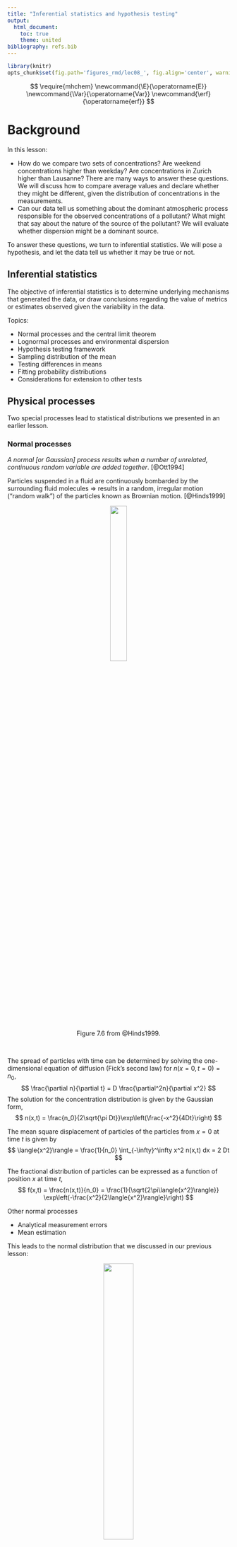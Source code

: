 ```yaml
---
title: "Inferential statistics and hypothesis testing"
output:
  html_document:
    toc: true
    theme: united
bibliography: refs.bib
---
```


```r
library(knitr)
opts_chunk$set(fig.path='figures_rmd/lec08_', fig.align='center', warning=FALSE, message=FALSE)
```

$$
\require{mhchem}
\newcommand{\E}{\operatorname{E}}
\newcommand{\Var}{\operatorname{Var}}
\newcommand{\erf}{\operatorname{erf}}
$$

# Background

In this lesson:

* How do we compare two sets of concentrations? Are weekend concentrations higher than weekday? Are concentrations in Zurich higher than Lausanne? There are many ways to answer these questions. We will discuss how to compare average values and declare whether they might be different, given the distribution of concentrations in the measurements.
* Can our data tell us something about the dominant atmospheric process responsible for the observed concentrations of a pollutant? What might that say about the nature of the source of the pollutant? We will evaluate whether dispersion might be a dominant source.

To answer these questions, we turn to inferential statistics. We will pose a hypothesis, and let the data tell us whether it may be true or not.

## Inferential statistics

The objective of inferential statistics is to determine underlying mechanisms that generated the data, or draw conclusions regarding the value of metrics or estimates observed given the variability in the data.

Topics:

* Normal processes and the central limit theorem
* Lognormal processes and environmental dispersion
* Hypothesis testing framework
* Sampling distribution of the mean
* Testing differences in means
* Fitting probability distributions
* Considerations for extension to other tests

## Physical processes

Two special processes lead to statistical distributions we presented in an earlier lesson.

### Normal processes

*A normal [or Gaussian] process results when a number of unrelated, continuous random variable are added together*. [@Ott1994]


Particles suspended in a fluid are continuously bombarded by the surrounding fluid molecules $\Rightarrow$ results in a random, irregular motion ("random walk") of the particles known as Brownian motion. [@Hinds1999]

<center>
<figure>
<img src="./figures/Hinds_Fig_7-6_r.png" width="30%">
</figure>
<figcaption>
<!-- <div align="right">Figure 7.6 from @Hinds1999</div> -->
Figure 7.6 from @Hinds1999.
</figcaption>
</center>
<br>

The spread of particles with time can be determined by solving the one-dimensional equation of diffusion (Fick's second law) for $n(x=0,t=0) = n_0$,
$$
\frac{\partial n}{\partial t} = D \frac{\partial^2n}{\partial x^2}
$$
The solution for the concentration distribution is given by the Gaussian form,
$$
n(x,t) = \frac{n_0}{2\sqrt{\pi Dt}}\exp\left(\frac{-x^2}{4Dt}\right)
$$

The mean square displacement of particles of the particles from $x=0$ at time $t$ is given by
$$
\langle{x^2}\rangle = \frac{1}{n_0} \int_{-\infty}^\infty x^2 n(x,t) dx = 2 Dt
$$
<!-- Note that this quantiy can also be computed from the force balance covered in a previous lecture, -->
<!-- $$ -->
<!-- m\frac{d\mathbf{v}}{dt} = \mathbf{F}_{\text{drag}} + \mathbf{F}_{\text{Brownian}} -->
<!-- $$ -->

The fractional distribution of particles can be expressed as a function of position $x$ at time $t$,
$$
f(x,t) = \frac{n(x,t)}{n_0} = \frac{1}{\sqrt{2\pi\langle{x^2}\rangle}} \exp\left(-\frac{x^2}{2\langle{x^2}\rangle}\right)
$$

Other normal processes

* Analytical measurement errors
* Mean estimation

This leads to the normal distribution that we discussed in our previous lesson:

<center>
<figure>
<img src="./figures/Ott_Fig_7-1_r.png" width="40%">
</figure>
<figcaption>
Figure 7.1 from @Ott1994.
</figcaption>
</center>



### Lognormal processes


*A lognormal process is one in which the random variable of interest results from the product of many independent random variables multiplied together* [@Ott1994]

* The variable of interest can be expressed as a linear proportion of the value it attains in each previous state. The values of the linear proportions are bounded---if any proportion is zero, the product generated by this process will be zero regardless of the values of subsequent proportions.
* Each linear proportion is assumed to be independent of all successive linear
 proportions
* Many successive states have occurred between initial state and point in time in which the variable is observed.

**Theory of successive dilutions** [@Ott1990]:

$c_0$ is the initial concentration, $D_m$ is the $m$th dilution factor, and $C_m$ is **the concentration in $m$th cell** (increasing dilution with increasing $m$).
$$
\begin{aligned}
C_1 &= c_0 D_1 \\
C_2 &= C_1 D_2 = c_0 D_1 D_2 \\
C_m &= c_0 D_1 D_2 \ldots D_m = c_0 \prod_{i=1}^m D_i \\
\log C_m &= \log c_0 + \log D_1 + \log D_2 + \ldots + \log D_m = c_0 \sum_{i=1}^m \log D_i
\end{aligned}
$$
If $D_i$ is a random variable (e.g., uniformly distributed), r.h.s. of last equation is sum of $m$ independent random variables $\Rightarrow$ $\log C_m$ normally distributed $\Rightarrow$ $C_m$, the concentration at point of observation, \textbf{is lognormally distributed}.

<center>
<figure>
<img src="figures/Successive_dilutions.png" width="80%">
</figure>
<figcaption>
Figure 1 from @Ott1990.
</figcaption>
</center>
<br>

This leads to the lognormal distribution that we discussed in our previous lesson:

<center>
<figure>
<img src="./figures/Ott_Fig_9-2_r.png" width="40%"/>
</figure>
<figcaption>
Figure 9.2 from @Ott1994.
</figcaption>
</center>

## Hypothesis testing framework

In this lesson, we will use this knowledge to

* Derive confidence intervals for the mean value (normal distribution). *Question*: is the mean different from another value (e.g., another computed mean)?
* Test whether dilution is a dominant mechanism leading to concentrations of each pollutant in the atmosphere. *Question*: is the distribution lognormally distributed?

To answer these questions, we turn to a hypothesis testing framework.

Hypothesis testing is a method of statistical inference by which we determine whether a proposed statement is favored over another. We designate these statements as either the null hypothesis $H_0$ or the alternative hypothesis $H_a$. The selection and application of statistical tests can lead to several types of errors.

<center>
<table cellpadding="10">
<tr style="padding-left:5px;padding-right:5px;border-bottom: 1px solid #000;">
<th> Decision </th><th> $H_0$ True </th><th> $H_a$ </th>
</tr>
<tr style="border-bottom: 1px solid #000;">
<td align="center" style="padding-left:5px;padding-right:5px;"> reject $H_0$ </td>
<td align="center" style="padding-left:5px;padding-right:5px;"> *Type I error* ($\alpha$) </td>
<td align="center" style="padding-left:5px;padding-right:5px;"> Correct decision  </td>
<tr style="border-bottom: 1px solid #000;">
<td align="center" style="padding-left:5px;padding-right:5px;"> do not reject $H_0$ </td>
<td align="center" style="padding-left:5px;padding-right:5px;"> Correct decision </td>
<td align="center" style="padding-left:5px;padding-right:5px;"> *Type II error*  ($\beta$) </td>
</tr>
</table>
</center>
<br>

* *Type I error*: rejecting null hypothesis when it is true.
* *Type II error*: failing to reject the null hypothesis when the alternative hypothesis is true.

## Sampling distribution of the mean

**Random variables**

Let $X$ represent the concentration of an atmospheric pollutant. In the statistical view,

* $X$ is a random variable and has a probability distribution.
* Any physical observation we make can be considered as "sampling" from this distribution.
* The actual value that we observe will depend on a large number of stochastic processes, but the likelihood of drawing a particular value will follow a probability distribution prescribed by $X$.

The sample mean, $\bar{X}$, is an *estimator* of the mean of $X$, $\mu_X$, and *also has a probability distribution*.

* The sample mean is calculated from a limited number ($n$) of samples/values (randomly) drawn from the population of $X$.
* Estimates of the mean will exhibit variation, depending on which $n$ values are selected. Environmental sampling or measurement can be thought of as a single realization of sample selection (in most applications) $\to$ we do not have many estimates of the mean, but one value calculated from a single set of $n$ samples.
* This leads to uncertainty in our knowledge regarding the true mean of $X$.

We define the expected value and variance for each distribution with the following symbols:

<center>
<table>
<tr>
<td>
$$
\begin{aligned}
\mu_X &= \E(X)\\
\sigma_X^2 &= \Var(X)
\end{aligned}
$$
</td><td>
$$
\begin{aligned}
\mu_{\bar{X}} &= \E(\bar{X})\\
\sigma_{\bar{X}}^2 &= \Var(\bar{X})
\end{aligned}
$$
</td>
</tr>
</table>
</center>

* Based on our *point estimate* of the mean, $\bar{x}$, we wish to make a statement regarding what $\mu_X$ might be. ($\bar{x}$ is a single value calculated from $n$ sampled points.)
* We formulate a proposed statement as an alternative hypothesis to be compared against a null hypothesis.
* The null hypothesis may be selected to be the complement of the alternative hypothesis, or may be selected based on convention.

Hypothesis:
$$
\begin{array}{l}
H_0: \mu_{X} = \mu_0\\
H_a: \mu_{X} \neq \mu_0
\end{array}
$$
The estimator by which we evalute this hypothesis is the sample mean:
$$
\bar{X} = \frac{X_1 + X_2 + \ldots + X_n}{n}
$$

## Testing difference in means

### Example distribution

Example: let $X$ be uniformly distributed between $[a,b]$ where $a=0$ and $b=1$.

<center>
<figure>
<img src="./figures/uniform_pdf.svg"/>
</figure>
</center>

If we draw 10$^6$ samples from this distribution, we can construct a histogram for $x$:

<center>
<figure>
<img src="./figures/uniform_histogram.svg"/>
</figure>
</center>

For a uniform distribution $X\sim\mathbf{U}(a,b)$,
$$
\begin{aligned}
\E(X) &= \frac{1}{2}(a+b)\\
\Var(X) &= \frac{1}{12}(b-a)^2
\end{aligned}
$$

From a given (single) estimate of $\bar{x}$, let us test the hypothesis that $\mu_X \neq 0.5$ vs. $\mu_X = 0.5$ (so $\mu_0 = 0.5$ in our hypothesis testing framework). First, we will investigate the properties (distribution) of $\bar{X}$ so that we can place a single realization, $\bar{x}$, in context.

**Distribution of the sample mean $\bar{x}$ obtained from repeated sampling**

Let $\bar{X}$ be calculated from $n=50$ randomly selected samples. If we conduct an experiment where we draw 50 samples from this distribution for $N=30$ trials, the values would look as shown below. In each trial (shown along rows), we show red points indicating the mean values $\bar{x}$ for each of the 50 samples (gray points).

<center>
<figure>
<img src="./figures/uniform_Nexamp.svg"/>
</figure>
</center>

If we draw a histogram of the 30 means $\bar{x}$, we see that the distribution is already approximately normal---*even though the distribution of $X$ is most definitely not normal*. An empirical density is overlaid in red.

<center>
<figure>
<img src="./figures/uniform_Nexamp_means.svg"/>
</figure>
</center>

Now let us repeat this experiment for $N \to \infty$ trials (actually, 10$^6$ in this case as $\infty$ is unachievable in reality) rather than just 30 times:

<center>
<figure>
<img src="./figures/uniform_N_means_norm.svg"/>
</figure>
</center>

We obtain the distribution for $\bar{X}$, also called the sampling distribution. It is normally distributed, with parameters $\mu_{\bar{X}} = \mu_{X}$ and $\sigma_{\bar{X}}^2 = \sigma_X^2/n$, as derived in previous lecture. The theoretical normal distribution $\mathbf{N}(\mu_{\bar{X}},\sigma_{\bar{X}})$ is overlaid in blue.

**Parameters of the sampling distribution (example: sample mean)**

$\bar{X}$ is a random variable which characterizes the mean of $n$ random variables $\{X_1, X_2, \dots, X_n\}$ with finite variance.
$$
\bar{X} = \frac{X_1 + X_2 + \ldots + X_n}{n} = \frac{X_1}{n} + \frac{X_2}{n} + \ldots \frac{X_n}{n}
$$

Since $\bar{X}$ is the sum of a number of other random variables, we can expect that its distribution is a normal. The expected value $\E(X)$ and variance $\Var(X)$ of this distribution are $\mu_{\bar{X}}$ and $\sigma_{\bar{X}}^2$, respectively.

There are properties of expected values and variances which are useful. For any random variable $X$ multiplied by a scalar variable $a$,
$$
\begin{aligned}
\E(aX) &= a\E(X)\\
\Var(aX) &= a^2 \Var(X)
\end{aligned}
$$

Therefore,
$$
\begin{aligned}
\mu_{\bar{X}} &= \frac{1}{n}(n \mu_X) = \mu_X \\
\sigma_{\bar{X}}^2 &= \frac{1}{n^2}(n\sigma_X^2) = \frac{\sigma_X^2}{n}
\end{aligned}
$$

The standard deviation of the sampling distribution, also called the *standard error*,  is $\sigma_{\bar{X}} = \sigma_X/\sqrt{n}$.


In reality, we do not have the ability to calculate $n$ means from $N\to\infty$ trials (10$^6$ for what is shown here). BUT, if we know $\mu_X$ and $\sigma_X$, then we know $\mu_{\bar{X}}$ and $\sigma_{\bar{X}}$ of the sampling distribution for $\bar{X}$ as shown above.

We expand the scale along the $x$-axis for better visibility in the figure below.

<center>
<figure>
<img src="./figures/uniform_norm.svg"/>
</figure>
</center>

If we calculate a mean value after sampling $n$ values only once from this distribution (what usually happens in environmental sampling), we get a point estimate of $\bar{X}$, shown by a red vertical line ($\bar{x}=0.53$).

<center>
<figure>
<img src="./figures/uniform_norm_newval.svg"/>
</figure>
</center>

### The sampling distribution

**Example: sampling means from a lognormal distribution**

Below, example lognormal distribution [Lausanne 2013 carbon monoxide, E(X) = 0.40] is shown at top. The three plot below show the distribution of mean values (*sampling distribution*) when the mean is calculated from $n$=10, 30, and 100 samples randomly selected from this distribution (process of random selection repeated 10,000 times for each scenario).

<center>
<figure>
<img src="./figures/sampling_distr.svg"/>
</figure>
</center>

* The distribution of the sampling distributions are normal, even though the original distribution is not.
* The standard deviations of the sampling distribution (*standard errors*) decrease with increasing number of $n$ (the decrease scales with $1/\sqrt{n}$).

We will see why confidence intervals are useful in the context of hypothesis testing.

### Confidence intervals

Confidence intervals on the mean can be constructed using the standard error. Let $X$ be a random variable.
\[
P\left( \mu_X - z \frac{\sigma_X}{\sqrt{n}} \leq \bar{X} \leq \mu_X +  z\frac{\sigma_X}{\sqrt{n}}\right) = p
\]
$z$ is the value of the $z$-score and $p$ is the confidence level (usually expressed as a percentage, $100p$, or $p$-value, which is actually $1-p$) associated with $z$. However, we seldom know $\mu_X$ and $\sigma_X$ but instead have set of $n$ observations from which we calculate the sample mean $\bar{x}$. With a given probability $p$, the sample mean is bounded by the true mean $\pm$ $z=z(p)$ times the standard deviation of the sampling distribution, which can be rewritten to state that the true mean is bounded by the sample mean and an interval derived from the estimated standard error. First statement:
\[
P\left( \bar{X} - z \frac{\sigma_X}{\sqrt{n}} \leq \mu_X \leq \bar{X} +  z\frac{\sigma_X}{\sqrt{n}}\right) = p
\]
Additionally, we also often do not know $\sigma_X$ but estimate $s$ from the same set of observations, so we use a different expression for the bounds (explained in the next section):
\[
P\left( \bar{X} - t \frac{s}{\sqrt{n}} \leq \mu_X \leq \bar{X} +  t\frac{s}{\sqrt{n}}\right) = p
\]
We can write these variations in a general form,
\[
P\left( \bar{X}-d \leq \mu_X \leq \bar{X}+d \right) = p
\]
The range $(\bar{X}-d,\bar{X}+d)$ associated with a particular confidence level $100p$ is called the confidence interval. Commonly used confidence levels include and 90\%, **95\%**, and 99\%, which correspond to $p$-values of 0.10, **0.05**, and 0.01, respectively.


### Student's $t$-distribution vs. normal distribution


Conceived by William S. Gosset under the pseudonym, Student, while employed at by Guiness brewery. Applied to statistics of small samples for dealing with chemical characterization of barley.

<center>
<figure>
<img src="./figures/Student.png" width="50%"/>
</figure>
<figcaption>
Title page from @Student1908.
</figcaption>
</center>
<br>

* Suitable for capturing the longer-tailed feature of the sampling distribution when the number of samples is small ("frequency distribution of standard deviations of samples drawn from a normal population").
* Note that as $\nu \to \sim 30$, $t$-distribution converges to the normal distribution.

<center>
<figure>
<img src="./figures/students_t.svg" width="50%"/>
</figure>
</center>
<br>

<center>
<figure>
<img src="./figures/Ott_Fig_7-2_r.png" width="50%"/>
</figure>
<figcaption>
Figure 7.2 from @Ott1994.
</figcaption>
</center>
<br>

### Comparison of a mean against a fixed value

* $H_0$: sample belongs to population with known mean ($\mu = \mu_0$)
* $H_a$: sample belongs to another population with different means:  ($\mu > \mu_0$, $\mu < \mu_0$, or more generally $\mu\neq \mu_0$)

Test statistic:
$$
t = \frac{\bar{x} - \mu_0}{s/\sqrt{n-1}}
$$

Difference of two means:

* $H_0$: two populations characterized by random variables $X$ and $Y$ have the same means ($\mu_X = \mu_Y$).
* $H_a$: the two populations have different means ($\mu_X > \mu_Y$, $\mu_X < \mu_Y$, or more generally $\mu_X\neq \mu_Y$).

Test statistic:
$$
t = \frac{(\bar{x}-\bar{y}) - (\mu_X-\mu_Y)}{s_{\bar{X}-\bar{Y}}}
$$
where
$$
\begin{aligned}
s_{\bar{X}-\bar{Y}} &= \sqrt{s_X^2/n_X + s_Y^2/n_Y}\\
\nu &= \frac{s_X^2/n_X + s_Y^2/n_Y}{\left(s_X^2/n_X\right)^2/(n_X-1) + \left(s_Y^2/n_Y\right)^2/(n_Y-1)}
\end{aligned}
$$
$\nu$ is rounded to the nearest integer

**Formalizing comparisons within the hypothesis testing framework**

Let
$$
\begin{aligned}
  \alpha & = P(\text{type I error}) \\
  & = P(\text{reject $H_0$ when $H_0$ is true})
  \end{aligned}
  $$

  $\alpha$ is called the "significance level", and the confidence interval corresponds to $(1-\alpha)\times 100%$. E.g., defining an acceptance region for $H_0$ at the $\alpha=0.05$ significance level corresponds to a confidence interval of 95\%.
\medskip

To determine whether to reject $H_0$ or not, compare computed value of test statistic $t$ to fixed values $t_{\alpha,\nu}$ (one-sided) or $t_{\alpha,\nu/2}$ (two-sided) defined for $\nu$ (given by the data set) and $\alpha$ (determined by practioner).
\medskip

Let $T$ be a random variable representing the possible values of the $t$-statistic.

For the two-sided case, $t_{\alpha,\nu/2}$ (a positive value) is defined such that
\[
\alpha = P(T > t_{\alpha/2,\nu}) + P(T < -t_{\alpha/2,\nu})
\]

For the two-sided case, *we would reject the null hypothesis at the $\alpha$ significance level if $|t| > t_{\alpha/2,\nu}$*.


*Alternate method of presentation*. With a given set of data and test statistic, we can define the "$p$-value" as the smallest level of significance that would lead to rejection of the null hypothesis $H_0$. For the two-sided case, $p$-value corresponds to
    \[
    \text{$p$-value} = P(T > |t|) + P(T < -|t|)
    \]

We can make the statement that *we would reject the null hypothesis at the $\alpha=\{\text{$p$-value}\}$ according to our observations*. If the $p$-value is less than our specified value of $\alpha$, we can also state that we reject the null hypothesis at the $\alpha$ significance level.

<center>
<figure>
<img src="./figures/Devore2012_Fig_8-10.png" width="50%"/>
</figure>
<figcaption>
Figure 8.10 from @Devore2012.
</figcaption>
</center>
<br>

**Statistical vs. practical significance**

Note that even while there may be a statistical significance between two mean values, engineers must consider where the difference is of practical significance that would influence decision making or interperetation.


**The i.i.d. assumption**

Always note the assumptions required to estimate confidence intervals for each parameter.

Calculation of estimators often assumes samples are \textbf{i.i.d.}---**i**ndependent and **i**dentically **d**istributed random variables (have same probability distribution and are independently selected). As we saw in a previous lecture, air pollution concentrations often exhibit **serial correlation** (autocorrelation), so each sample is not truly independent. The implication would be that convergence to the mean will be more gradual than predicted by previously-derived expressions.

However, @Ott1981 have shown that the extent of autocorrelations in air pollution measurements do not affect estimated confidence intervals to a great extent.

<center>
<figure>
<img src="./figures/Ott_Fig_7-5_r.png" width="50%"/>
</figure>
<figcaption>
Figure 7.5 from @Ott1994.
</figcaption>
</center>
<br>

## Testing how well distribution fits

**Testing for goodness of fit**

Note there are many other (possibly better) goodness-of-fit tests, but the $\chi^2$ statistic is commonly used for this purpose and draws directly upon our previous discussion of hypothesis testing and $p$-values.

Essentially, the $\chi^2$ test compares sets of observed and expected frequencies: number of observations measured ($O_j$) and predicted ($E_j$) relative to the number predicted over $j=1,2,\ldots,m$ intervals.
\[
\chi^2 = \sum_{j=1}^m \frac{(O_j-E_j)^2}{E_j}
\]

*Fitting probability distributions*. For comparing against continuous distributions, we bin the observations as for a histogram. However, we target the creation of bin boundaries to contain equal counts of observations, rather than by criteria of even spacing.


This test statistic will have a probability distribution that is approximately $\chi^2$ (regardless of the underlying distribution of the observations) and the associated $p$-value can be estimated for $m-r-1$ degrees of freedom ($r$ is the number of parameters of the distribution).

<center>
<figure>
<img src="./figures/Hoel_Fig_10-1.png" width="50%"/>
<figcaption>
Chi-square ($\chi^2$) goodness-of-fit test [Fig 10.1 from @Hoel1984].
</figcaption>
</figure>
</center>
<br>


We will use this statistic to test our hypotheses that the distribution is lognormally distributed:

* $H_0$: our observations are lognormally distributed
* $H_a$: our observations are not lognormally distributed

It is important to note that we assume the distribution is lognormal unless we have enough power to reject it. $p$-value $>$ 0.05 means the observations do not deviate enough from lognormally-distributed values to suggest that the true distribution is otherwise.

<center>
<figure>
<img src="./figures/Devore_Fig_14-1.png"/>
<figcaption>
Illustration of the $\chi^2$ distribution with critical region shaded in gray [Figure 14.1 from @Devore2012].
</figcaption>
</figure>
</center>
<br>

**Interpretation**

Why concentrations may be lognormally distributed:

* Pollutants arrive reach the stationary measurement station. This may help distinguish pollutants that arrive from long-range transport -- what we might refer to as "background".

Why concentrations may depart from lognormal distribution:

* mixing of sources (e.g., contribution from local sources)
* physical upper limit on concentration -- either at emission source or in the environment (lognormal distribution assumes upper limit is infinity)
* instrument detection limits lead to skewness in concentrations near zero


Further discussion can be found in the academic literature -- e.g., @Kao1995, @Hadley2003, @Morrison2010.

## Extension to other tests

**Wider application of hypothesis testing**

In this exercise, we examined an example of hypothesis testing of mean values and appropriateness for a particular distribution to describe a random variable.

Such tests can be performed on other parameters: standard deviations, regression coefficients (slope, intercept, etc.), correlation coefficients, and others. Examples:

* Test whether the intercept is different from zero
* Test whether the slope is different from zero
* Test whether two regression slopes are different from each other
* Test whether the correlation coefficient is different from zero

However, **always note the required assumptions** before performing tests for statistical inference.

<!-- Assumptions about the underlying distributions -->

As another exampe, it is often requested that tests of significance be provided for **the correlation coefficient between two analyte concentrations** (whether it is different from zero).

* The standard method for estimating confidence intervals requires that the joint probability distribution to be \textbf{bivariate normal} (i.e., the two variables correlated are both normally distributed); environmental pollutant concentrations are closer to being lognormally distributed.
* Additionally, all the observations are not independent, which may or may not affect the results of the test unless properly accounted for.
* *Therefore*, in these cases you will have to implement more sophisticated methods for estimating these confidence intervals, or refrain from making strong conclusions (i.e., remarks regarding  statistical significance) about the correlations.

<center>
<figure>
<img src="./figures/Devore_Fig_12-21.png" width="50%"/>
<figcaption>
A graph of a bivariate normal pdf [Figure 12.21 from @Devore2012].
</figcaption>
</figure>
</center>
<br>

## Hypothesis testing in modern discourse

Hypothesis testing and $p$-values are used extensively in the medical and psychological disciplines and is currently under intense scrutiny.

* [*Nature* **531**, 151; 2016](http://www.nature.com/news/statisticians-issue-warning-over-misuse-of-p-values-1.19503)

	> *P* values are commonly used to test (and dismiss) a 'null hypothesis' generally states that there is no difference between two groups, or that there is no correlation between a pair of characteristics. The smaller the $P$ value, the less likely an observed set of values would occur by chance - assuming that the null hypothesis is true.
	>
	> A *P* value of 0.05 does not mean that there is a 95% chance that a given hypothesis is correct. Instead, it signifies that if the null hypothesis is true, and all other assumptions made are valid, there is a 5% chance of obtaining a result at least as extreme as the one observed. And a P value cannot indicate the importance of a finding; for instance, a drug can have a statistically significant effect on patients' blood glucose levels without having a therapeutic effect.

* [*Nature* **519**, 9; 2015](http://www.nature.com/news/psychology-journal-bans-p-values-1.17001)

    > *P* values are widely used in science to test null hypotheses. For example, in a medical study looking at smoking and cancer, the null hypothesis could be that there is no link between the two. Many researchers interpret a lower *P* value as stronger evidence that the null hypothesis is false. Many also accept findings as 'significant' if the *P* value comes in at less than 0.05. But *P* values are slippery, and sometimes, significant *P* values vanish when experiments and statistical analyses are repeated (see [*Nature* **506**, 150-152; 2014](http://www.nature.com/news/scientific-method-statistical-errors-1.14700)).

* [*Nature* **520**, 612; 2015](http://www.nature.com/news/statistics-p-values-are-just-the-tip-of-the-iceberg-1.17412)

    > A more general problem is that "[a]rbitrary levels of statistical significance can be achieved by changing the ways in which data are cleaned, summarized or modelled."

* [*Nature* **506**, 150-152; 2014](http://www.nature.com/news/scientific-method-statistical-errors-1.14700)

    > Bottom line: the *P* value is not an absolute value that stands on its own. When reporting *P* values, it is important to thoroughly document the procedure of your analysis; including effect size and confidence intervals (which inherently includes sample size) to communicate the "magnitude and relative importance of an effect."

# R demonstration



```r
library(tidyverse)
library(chron)
```

```r
source("functions_extra.R")
```

```r
Sys.setlocale("LC_TIME","C")
options(stringsAsFactors=FALSE)
options(chron.year.abb=FALSE)
theme_set(theme_bw()) # just my preference for plots
```

```r
df <- readRDS("data/2013/lau-zue.rds")
```

Pivot to long format. When providing a character vector of column names, wrap in `all_of`.
```r
id.vars <- c("site", "datetime", "year", "month", "day", "hour", "season", "dayofwk", "daytype")
lf <- gather(df, variable, value, -all_of(id.vars))
```

## Calculate metrics


Create a function to view some metrics:

```r
ComputeStats <- function(x) {
  x <- na.omit(x)
  m <- mean(x)
  s <- sd(x)
  n <- length(x)
  t <- qt(.975, n - 1)
  data.frame(mean=m,
             conf.lower=m-t*s/sqrt(n),
             conf.upper=m+t*s/sqrt(n),
             sd.lower=m-s,
             sd.upper=m+s)
}
```

Apply to ozone concentrations in January and July in Lausanne:

```r
table <- lf %>%
  filter(site=="LAU" &
         variable=="O3" &
         month %in% c("Jan","Jul"))

mystats <- table %>%
  group_by(month, daytype) %>%
  do(ComputeStats(.[["value"]]))

head(mystats)
```

Summarize variability:

```r
ggplot(table)+
  geom_boxplot(aes(daytype, value))+
  facet_wrap(~month)+
  labs(x=expression(O[3]))
```


```r
ggplot(mystats)+
  facet_wrap(~month)+
  geom_bar(aes(x=daytype, y=mean), stat="identity", fill="gray")+
  geom_errorbar(aes(x=daytype,
                    ymin=sd.lower,
                    ymax=sd.upper),
                width=0.1)+
  scale_y_continuous(expression(O[3]), expand=expansion(mult=c(0, 0.1)))
```

Uncertainty in calculated means:

```r
ggplot(mystats)+
  facet_wrap(~month)+
  geom_bar(aes(x=daytype, y=mean),
           stat="identity", fill="gray")+
  geom_errorbar(aes(x=daytype,
                    ymin=conf.lower,
                    ymax=conf.upper),
                width=0.1)+
  scale_y_continuous(expression("mean"~O[3]), expand=expansion(mult=c(0, 0.1)))
```

We can also compute the corresponding $t$-statistic.

Just taking the month of July for example,

```r
(out <- t.test(filter(table, month=="Jul" & daytype=="Weekend")[["value"]],
               filter(table, month=="Jul" & daytype=="Weekday")[["value"]],
               alternative="greater"))

```

its $p$-value can be retrieved with this syntax:

```r
out[["p.value"]]
```

Since the $p$-value is less than $\alpha=0.05$, we can say that we would reject the null hypothesis (that on average, the weekend concentrations are the same as weekday concentrations) at the $\alpha=0.05$ significance level.

We generally ascribe a weekend increase in $\ce{O3}$ to reduction in $\ce{NO_x}$, either through the diminution of the termination reaction ($\ce{NO2 + OH -> HNO3}$) or the $\ce{NO}$ titration reaction ($\ce{NO + O3 -> NO2 + O2}$). We know that Lausanne is a near-road site where the $\ce{NO}$ titration reaction is active; the weekend increase is not observed in the sum of oxidants ($\ce{O_x}$).
```r
mystats2 <- lf %>%
  filter(site=="LAU" &
         variable %in% c("O3", "NO2") &
         month %in% c("Jan","Jul")) %>%
  spread(variable, value) %>%
  mutate(value = O3 + NO2) %>%
  group_by(month, daytype) %>%
  do(ComputeStats(.[["value"]]))
```

```r
ggplot(mystats2)+
  facet_wrap(~month)+
  geom_bar(aes(x=daytype, y=mean),
           stat="identity", fill="gray")+
  geom_errorbar(aes(x=daytype,
                    ymin=conf.lower,
                    ymax=conf.upper),
                width=0.1)+
  scale_y_continuous(expression("mean"~O[x]), expand=expansion(mult=c(0, 0.1)))
```


We can extend the $p$-value calculation over other seasons and pollutants:

```r
TTest <- function(value, daytype) {
  ## if all values are missing,
  ##   the t-test will raise an error
  wkend <- value[daytype=="Weekend"]
  wkday <- value[daytype=="Weekday"]
  if(length(na.omit(wkend)) > 0 & length(na.omit(wkday)) > 0) {
    out <- t.test(wkend, wkday, alternative="two.sided")
    pval <- out[["p.value"]]
  } else {
    pval <- NA
  }
  pval
}

pvals <- lf %>%
  filter(!variable %in% c("TEMP", "PREC", "RAD")) %>%
  ## add Ox
  spread(variable, value) %>%
  mutate(Ox = O3 + NO2) %>%
  gather(variable, value, -all_of(id.vars)) %>%
  ## calculate p-value
  group_by(site, season, variable) %>%
  summarize(p.value = TTest(value, daytype))
```

```r
ggplot(pvals) +
  facet_grid(site ~ season) +
  geom_point(aes(variable, p.value), shape=3, color=4)+
  geom_hline(yintercept = .05, linetype = 2) +
  scale_y_log10() + 
  theme(axis.text.x = element_text(angle=45, hjust=1))+
  labs(x="", y="p-value")
```


## Fitting probability distributions


 We can use the fitdistrplus library available in R:

```r
library(fitdistrplus)
```

The `fitdist` function fits a distribution by maximum likelihood by default (see `?fitdist` for more information). Let is fit a lognormal distribution (`"lnorm"`), which also produces a plot:
```r
hourly <- lf %>% filter(site=="LAU" & month=="Jul" & variable=="NO2")
concvec <- c(na.omit(hourly[["value"]]))
fit <- fitdist(concvec, "lnorm")
```

Print output:
```r
print(fit)
```

Print Goodness-of-Fit statistics (see `?gofstat` for more information):
```r
print(gofstat(fit))
```

Extracting $p$-value of chi-square test:
```r
(pval.h <- gofstat(fit)[["chisqpvalue"]])
```

Plot:
```r
plot(fit)
```

### The P-P plot

The P-P plot compares the theoretical and empirical cumulative distribution functions (CDFs).

* The theoretical CDF is given by $F_X(x)$ constructed using parameters of the distribution estimated from the data (in this case, $\mu$ and $\sigma$ of the lognormal distribution).
* The ECDF was defined in a previous lesson:
$$
\hat{F}_X(x) = \frac{1}{n} \Big{|}\{x_i \leq x \, : \, i=1,2,\ldots,n\}\Big{|}
$$

If the proposed distribution is a "good fit" and the parameters have been estimated correctly, the points generally fall on the 1:1 line. See [this page](http://stats.stackexchange.com/a/101290/1021) for illustrations of various departures from this condition.

### The Q-Q plot

The Q-Q (quantile-quantile) plot compares quantiles (values of $x$) from the theoretical and empirical CDFs.

* Given theoretical CDF $F_X(x)$ constructed from a lognormal model fitted to the data, $p = F_{X}(x) \Rightarrow x = F_{X}^{-1}(p)$:
$$
\text{theoretical quantile($p$)}= F_{X;\hat{\mu},\hat{\sigma}}^{-1}(p)
$$
The hat over the symbols indicate the parameters estimated from the data.
* Empirical cumulative distribution function (CDF) for a given probability $p$:
$$
\text{empirical quantile($p$)}=\min\{x : \text{proportion of $p$ of the data $\leq x$}\}
$$

If the proposed distribution is a "good fit" and the parameters have been estimated correctly, the points generally fall on the 1:1 line. See [this page](http://stats.stackexchange.com/a/101290/1021) for illustrations of various departures from this condition.

The Q-Q plot is generally more popular than the P-P plot, though they can indicate complementary information. For instance, the Q-Q plot is more sensitive to departure from the distribution at the extremes, while the P-P plot highlights departures that occur near the center of the distribution (note that the P-P plot limits are bounded by 0 and 1, while they are not bounded for the Q-Q plot).

<!-- ### Daily-averaged measurements -->

<!-- Arithmetic averaging of measurements can potentially downplay the physical limit on concentration. ? -->


<!-- ```{r} -->
<!-- daily <- lf %>% -->
<!--   filter(month=="Jul" & variable=="NO2") %>% -->
<!--   group_by(year, month, day) %>% -->
<!--     summarize(value=mean(value, na.rm=TRUE)) -->

<!-- concvec <- c(na.omit(daily[["value"]])) -->
<!-- fit <- fitdist(concvec, "lnorm") -->
<!-- ``` -->

<!-- ```{r} -->
<!-- print(fit) -->
<!-- ``` -->

<!-- ```{r} -->
<!-- print(gofstat(fit)) -->
<!-- ``` -->

<!-- Extract $p$-value of chi-square test: -->
<!-- ```{r} -->
<!-- (pval.d <- gofstat(fit)[["chisqpvalue"]]) -->
<!-- ``` -->

<!-- ```{r, fig.width=7, fig.height=7} -->
<!-- plot(fit) -->
<!-- ``` -->

<!-- ### Summarizing $p$-values -->

<!-- Horizontal line corresponds to $\alpha$=0.05 level. -->

<!-- ```{r} -->
<!-- pvalues <- data.frame(resolution=c("hourly","daily"), pvalue=c(pval.h, pval.d)) -->

<!-- ggp <- ggplot(pvalues)+ -->
<!--   geom_bar(aes(resolution, pvalue), stat="identity", fill="gray")+ -->
<!--   geom_hline(yintercept=0.05, linetype=2)+ -->
<!--   xlab("Time resolution")+ -->
<!--   ylab(expression(italic(p)*"-value"))+ -->
<!--   ggtitle("p-values for chi-square test, NO2 in July, Lausanne") -->

<!-- print(ggp) -->
<!-- ``` -->

**If you have negative concentrations**

This may prevent you from testing whether your data is lognormally
distributed or not (i.e., the function call to `fitdist()` fails). The
following function will replace values less than or equal to zero with the minimum positive
value otherwise observed for each data set:
```r
ReplaceNonpositive <- function(x) {
  x <- na.omit(x)
  min.positive.value <- min(x[x>0])
  replace(x, x < min.positive.value, min.positive.value)
}
```

Example usage:
```r
fit <- fitdist(ReplaceNonpositive(concvec), "lnorm")
```
Here we have introduced an approximation to the observed measurements. Alternatively, you may consider replacing values $< 0$ with 1/2 the minimum detection limit if this information is available. While there exist some studies on the effect of such choices on a variety of estimates or statistical tests, for this specific instance the effect is not known as the sensitivity to various approximations are not explicitly explored.  In any case, you should adopt the practice of reporting such "pretreatment" of the data in your analysis.

# References
